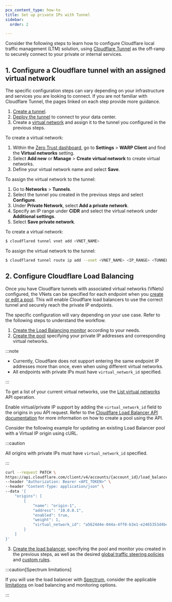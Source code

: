 ```yaml
---
pcx_content_type: how-to
title: Set up private IPs with Tunnel
sidebar:
  order: 2

---
```



Consider the following steps to learn how to configure Cloudflare local traffic management (LTM) solution, using [Cloudflare Tunnel](/cloudflare-one/connections/connect-networks/) as the off-ramp to securely connect to your private or internal services.

## 1. Configure a Cloudflare tunnel with an assigned virtual network

The specific configuration steps can vary depending on your infrastructure and services you are looking to connect. If you are not familiar with Cloudflare Tunnel, the pages linked on each step provide more guidance.

1. [Create a tunnel](/cloudflare-one/connections/connect-networks/get-started/create-remote-tunnel/#1-create-a-tunnel).
2. [Deploy the tunnel](/cloudflare-one/connections/connect-networks/deploy-tunnels/) to connect to your data center.
3. Create a [virtual network](/cloudflare-one/connections/connect-networks/private-net/cloudflared/tunnel-virtual-networks/) and assign it to the tunnel you configured in the previous steps.

<Tabs> <TabItem label="dashboard">

To create a virtual network:

1. Within the [Zero Trust dashboard](https://one.dash.cloudflare.com), go to **Settings** > **WARP Client** and find the **Virtual networks** setting.
2. Select **Add new** or **Manage** > **Create virtual network** to create virtual networks.
3. Define your virtual network name and select **Save**.

To assign the virtual network to the tunnel:

1. Go to **Networks** > **Tunnels**.
2. Select the tunnel you created in the previous steps and select **Configure**.
3. Under **Private Network**, select **Add a private network**.
4. Specify an IP range under **CIDR** and select the virtual network under **Additional settings**.
5. Select **Save private network**.

</TabItem> <TabItem label="cli">

To create a virtual network:

```sh
$ cloudflared tunnel vnet add <VNET_NAME>
```

To assign the virtual network to the tunnel:

```sh
$ cloudflared tunnel route ip add --vnet <VNET_NAME> <IP_RANGE> <TUNNEL_NAME>
```

</TabItem> </Tabs>

## 2. Configure Cloudflare Load Balancing

Once you have Cloudflare tunnels with associated virtual networks (VNets) configured, the VNets can be specified for each endpoint when you [create or edit a pool](/load-balancing/pools/create-pool/#create-a-pool). This will enable Cloudflare load balancers to use the correct tunnel and securely reach the private IP endpoints.

The specific configuration will vary depending on your use case. Refer to the following steps to understand the workflow.

1. [Create the Load Balancing monitor](/load-balancing/monitors/create-monitor/) according to your needs.
2. [Create the pool](/load-balancing/pools/create-pool/) specifying your private IP addresses and corresponding virtual networks.

:::note

* Currently, Cloudflare does not support entering the same endpoint IP addresses more than once, even when using different virtual networks.
* All endpoints with private IPs must have `virtual_network_id` specified.

:::

<Tabs>

<TabItem label="dashboard">

<Render file="pool-create" />

</TabItem>

<TabItem label="api">

To get a list of your current virtual networks, use the [List virtual networks](/api/operations/tunnel-virtual-network-list-virtual-networks) API operation.

Enable virtual/private IP support by adding the `virtual_network_id` field to the origins in you API request. Refer to the [Cloudflare Load Balancer API documentation](/api/operations/account-load-balancer-pools-create-pool) for more information on how to create a pool using the API.

Consider the following example for updating an existing Load Balancer pool with a Virtual IP origin using cURL.

:::caution

All origins with private IPs must have `virtual_network_id` specified.

:::

```bash
curl --request PATCH \
https://api.cloudflare.com/client/v4/accounts/{account_id}/load_balancers/pools/{pool_id} \
--header "Authorization: Bearer <API_TOKEN>" \
--header "Content-Type: application/json" \
--data '{
	"origins": [
		{
			"name": "origin-1",
			"address": "10.0.0.1",
			"enabled": true,
			"weight": 1,
			"virtual_network_id": "a5624d4e-044a-4ff0-b3e1-e2465353d4b4"
		}
	]
}'
```

</TabItem>
</Tabs>

3. [Create the load balancer](/load-balancing/load-balancers/create-load-balancer/), specifying the pool and monitor you created in the previous steps, as well as the desired [global traffic steering policies](/load-balancing/understand-basics/traffic-steering/steering-policies/) and [custom rules](/load-balancing/additional-options/load-balancing-rules/).

:::caution[Spectrum limitations]

If you will use the load balancer with [Spectrum](/spectrum/), consider the applicable [limitations](/load-balancing/additional-options/spectrum/#limitations) on load balancing and monitoring options. 

:::